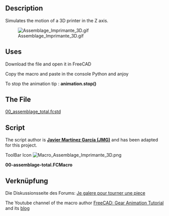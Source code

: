 <languages/>
<div lang="en" dir="ltr" class="mw-content-ltr">
{{Macro
|Name=Macro_Assemblage_Imprimante_3D
|Icon=Macro_Assemblage_Imprimante_3D.png
|Description=Simulates the motion of a 3D printer in the Z axis.<br />The script author is Javier Martínez García (JMG) and has been adapted for this project.
|Author=fran6t
|Version=1.0
|Date=2015-07-13
|FCVersion=0.15
|Download=Not file .FCStd for testing<br />[https://wiki.freecad.org/images/8/8c/Macro_Assemblage_Imprimante_3D.png ToolBar Icon]
}}
</div>

<div lang="en" dir="ltr" class="mw-content-ltr">
==Description==
Simulates the motion of a 3D printer in the Z axis.
</div>

[[File:Assemblage Imprimante 3D.gif]]

<div lang="en" dir="ltr" class="mw-content-ltr">
==Uses==
Download the file and open it in FreeCAD
</div>

<div lang="en" dir="ltr" class="mw-content-ltr">
Copy the macro and paste in the console Python and anjoy
</div>

<div lang="en" dir="ltr" class="mw-content-ltr">
To stop the animation tip : '''animation.stop()'''
</div> 

<div lang="en" dir="ltr" class="mw-content-ltr">
==The File==
</div>
[http://blog.passion-tarn-et-garonne.info/public/3D/pb-avec-freecad/00-assemblage-total.fcstd 00_assemblage_total.fcstd]
<div lang="en" dir="ltr" class="mw-content-ltr">
==Script==
The script author is '''[https://forum.freecad.org/memberlist.php?mode=viewprofile&u=2538 Javier Martínez García (JMG)]''' and has been adapted for this project.
</div>

ToolBar Icon [[Image:Macro_Assemblage_Imprimante_3D.png]]

'''00-assemblage-total.FCMacro'''

{{MacroCode|code=
# Mouvement va et vient du chariot et tete selon axe Z
#
# Pour arreter l'animation il faut taper animation.stop() dans la console

__author__ = "Javier Martínez García"

import FreeCAD as App, FreeCADGui as Gui, Part, time, sys, math, Draft, DraftGeomUtils

try:
    from PyQt4 import QtGui,QtCore
except Exception:
    from PySide import QtGui,QtCore

class Animation(object):
   def __init__(self):
      App.Console.PrintMessage('init')
      App.ActiveDocument.recompute()
      self.timer = QtCore.QTimer()
      QtCore.QObject.connect(self.timer, QtCore.SIGNAL("timeout()"), self.my_update)
      self.timer.start(50)

      self.an = 0
      self.Tige_Guide_X = 142
      self.X_End_Tendeur = 90
      self.X_Chariot = 102
      self.Nema_17_motor_X = 119
      self.Anti_Backslash_Z_Gauche = 88
      self.Jhead_droite = 126.5
      self.enstopX = 168
      self.sens = 1

   def my_update(self):
      if ( self.an == 0 ) :
         self.sens = 1
      if ( self.an == 245 ) :
         self.sens = -1
      self.an = self.an + self.sens
      self.Tige_Guide_X = self.Tige_Guide_X + self.sens
      self.X_End_Tendeur = self.X_End_Tendeur + self.sens
      self.X_Chariot = self.X_Chariot + self.sens
      self.Nema_17_motor_X = self.Nema_17_motor_X + self.sens
      self.Jhead_droite = self.Jhead_droite + self.sens
      self.Anti_Backslash_Z_Gauche = self.Anti_Backslash_Z_Gauche + self.sens
      self.enstopX = self.enstopX + self.sens

      #12-X-End-Moteur
      #FreeCAD.getDocument("_0_assemblage_total").getObject("Pocket013").Placement = App.Placement(App.Vector(-133,0,self.an),App.Rotation(App.Vector(0,0,1),0))
      FreeCAD.getDocument("_0_assemblage_total").getObject("refine002").Placement = App.Placement(App.Vector(0,0,self.an),App.Rotation(App.Vector(0,0,1),0))      
      #Tige-Guide-X      
      FreeCAD.getDocument("_0_assemblage_total").getObject("Pad025").Placement = App.Placement(App.Vector(-180,13.55,self.Tige_Guide_X),App.Rotation(App.Vector(0.57735,0.57735,0.57735),120))
      #14-X-End-Tendeur      
      FreeCAD.getDocument("_0_assemblage_total").getObject("Pocket011").Placement = App.Placement(App.Vector(236,0,self.X_End_Tendeur),App.Rotation(App.Vector(0,0,1),0))
      #13-X-Chariot
      FreeCAD.getDocument("_0_assemblage_total").getObject("Pocket014").Placement = App.Placement(App.Vector(-18,25,self.X_Chariot),App.Rotation(App.Vector(1,0,0),90))
      #Nema-17-motor-X
      FreeCAD.getDocument("_0_assemblage_total").getObject("Chamfer003").Placement = App.Placement(App.Vector(-205.2,63,self.Nema_17_motor_X),App.Rotation(App.Vector(1,0,0),90))
      #15-Anti-Backslash-Z-x2-1
      FreeCAD.getDocument("_0_assemblage_total").getObject("Pad012").Placement = App.Placement(App.Vector(-156,-15,self.Anti_Backslash_Z_Gauche),App.Rotation(App.Vector(0.999985,0.00555547,0),180))
      #Jhead-Droite
      FreeCAD.getDocument("_0_assemblage_total").getObject("Pocket015").Placement = App.Placement(App.Vector(-50.8,-4.4,self.Jhead_droite),App.Rotation(App.Vector(0,0,1),0))
      #Endstop X
      FreeCAD.getDocument("_0_assemblage_total").getObject("refine003").Placement = App.Placement(App.Vector(-154.2,15,self.enstopX),App.Rotation(App.Vector(0.57735,0.57735,-0.57735),120))
   def stop(self):
      self.timer.stop()     

animation = Animation()

}} 


==Verknüpfung==
Die Diskussionsseite des Forums: [https://forum.freecad.org/viewtopic.php?f=12&t=11782 Je galere pour tourner une piece]

<div lang="en" dir="ltr" class="mw-content-ltr">
The Youtube channel of the macro author [https://www.youtube.com/watch?v=KynMmsLJXV0 FreeCAD: Gear Animation Tutorial] and its [http://linuxforanengineer.blogspot.com.es/p/me.html blog]
</div>
{{clear}}
